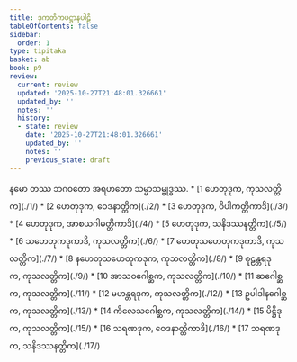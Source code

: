 ```yaml
---
title: ဒုကတိကပဋ္ဌာနပါဠိ
tableOfContents: false
sidebar:
  order: 1
type: tipitaka
basket: ab
book: p9
review:
  current: review
  updated: '2025-10-27T21:48:01.326661'
  updated_by: ''
  notes: ''
  history:
  - state: review
    date: '2025-10-27T21:48:01.326661'
    updated_by: ''
    notes: ''
    previous_state: draft
---
```


<ReviewStatus review={frontmatter.review} showDetails={true} />

<HypothesisAnnotation frontmatter={frontmatter} />

<Paragraph number="1" type="center" book="p9">
နမော တဿ ဘဂဝတော အရဟတော သမ္မာသမ္ဗုဒ္ဓဿ.

</Paragraph>

<TableOfContents book="p9">
* [1 ဟေတုဒုက, ကုသလတ္တိက](./1/)
* [2 ဟေတုဒုက, ဝေဒနာတ္တိက](./2/)
* [3 ဟေတုဒုက, ဝိပါကတ္တိကာဒိ](./3/)
* [4 ဟေတုဒုက, အာစယဂါမတ္တိကာဒိ](./4/)
* [5 ဟေတုဒုက, သနိဒဿနတ္တိက](./5/)
* [6 သဟေတုကဒုကာဒိ, ကုသလတ္တိက](./6/)
* [7 ဟေတုသဟေတုကဒုကာဒိ, ကုသလတ္တိက](./7/)
* [8 နဟေတုသဟေတုကဒုက, ကုသလတ္တိက](./8/)
* [9 စူဠန္တရဒုက, ကုသလတ္တိက](./9/)
* [10 အာသဝဂေါစ္ဆက, ကုသလတ္တိက](./10/)
* [11 ဆဂေါစ္ဆက, ကုသလတ္တိက](./11/)
* [12 မဟန္တရဒုက, ကုသလတ္တိက](./12/)
* [13 ဥပါဒါနဂေါစ္ဆက, ကုသလတ္တိက](./13/)
* [14 ကိလေသဂေါစ္ဆက, ကုသလတ္တိက](./14/)
* [15 ပိဋ္ဌိဒုက, ကုသလတ္တိက](./15/)
* [16 သရဏဒုက, ဝေဒနာတ္တိကာဒိ](./16/)
* [17 သရဏဒုက, သနိဒဿနတ္တိက](./17/)
</TableOfContents>